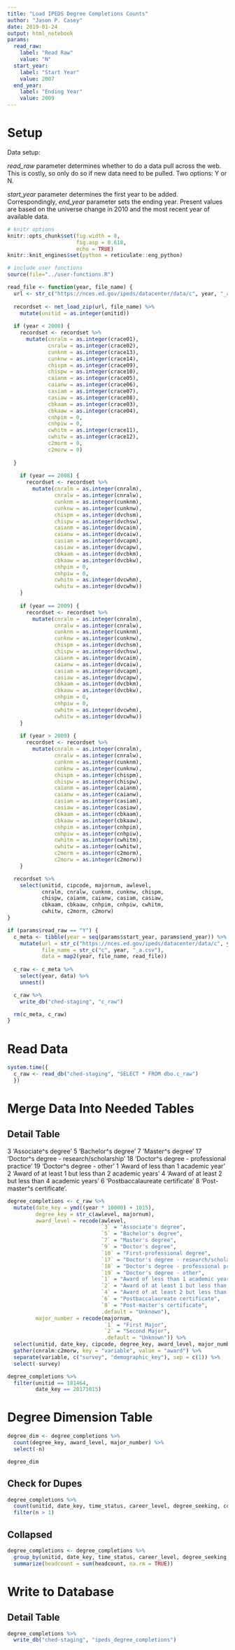 ```yaml
---
title: "Load IPEDS Degree Completions Counts"
author: "Jason P. Casey"
date: 2019-01-24
output: html_notebook
params:
  read_raw:
    label: "Read Raw"
    value: "N"
  start_year:
    label: "Start Year"
    value: 2007
  end_year:
    label: "Ending Year"
    value: 2009
---
```


# Setup

Data setup:

_read_raw_ parameter determines whether to do a data pull across the web.  This is costly, so only do so if new data need to be pulled.  Two options: Y or N.

_start_year_ parameter determines the first year to be added.  Correspondingly,
_end_year_ parameter sets the ending year.  Present values are based on the universe change in 2010 and the most recent year of available data.

```r
# knitr options
knitr::opts_chunk$set(fig.width = 8,
                      fig.asp = 0.618,
                      echo = TRUE)
knitr::knit_engines$set(python = reticulate::eng_python)

# include user functions
source(file="../user-functions.R")

read_file <- function(year, file_name) {
  url <- str_c("https://nces.ed.gov/ipeds/datacenter/data/c", year, "_a.zip")
  
  recordset <- net_load_zip(url, file_name) %>%
    mutate(unitid = as.integer(unitid))
  
  if (year < 2008) {
    recordset <- recordset %>%
      mutate(cnralm = as.integer(crace01),
             cnralw = as.integer(crace02),
             cunknm = as.integer(crace13),
             cunknw = as.integer(crace14),
             chispm = as.integer(crace09),
             chispw = as.integer(crace10),
             caianm = as.integer(crace05),
             caianw = as.integer(crace06),
             casiam = as.integer(crace07),
             casiaw = as.integer(crace08),
             cbkaam = as.integer(crace03),
             cbkaaw = as.integer(crace04),
             cnhpim = 0,
             cnhpiw = 0,
             cwhitm = as.integer(crace11),
             cwhitw = as.integer(crace12),
             c2morm = 0,
             c2morw = 0)
      
  }
  
    if (year == 2008) {
      recordset <- recordset %>%
        mutate(cnralm = as.integer(cnralm),
               cnralw = as.integer(cnralw),
               cunknm = as.integer(cunknm),
               cunknw = as.integer(cunknw),
               chispm = as.integer(dvchsm),
               chispw = as.integer(dvchsw),
               caianm = as.integer(dvcaim),
               caianw = as.integer(dvcaiw),
               casiam = as.integer(dvcapm),
               casiaw = as.integer(dvcapw),
               cbkaam = as.integer(dvcbkm),
               cbkaaw = as.integer(dvcbkw),
               cnhpim = 0,
               cnhpiw = 0,
               cwhitm = as.integer(dvcwhm),
               cwhitw = as.integer(dvcwhw))
    }
  
    if (year == 2009) {
      recordset <- recordset %>%
        mutate(cnralm = as.integer(cnralm),
               cnralw = as.integer(cnralw),
               cunknm = as.integer(cunknm),
               cunknw = as.integer(cunknw),
               chispm = as.integer(dvchsm),
               chispw = as.integer(dvchsw),
               caianm = as.integer(dvcaim),
               caianw = as.integer(dvcaiw),
               casiam = as.integer(dvcapm),
               casiaw = as.integer(dvcapw),
               cbkaam = as.integer(dvcbkm),
               cbkaaw = as.integer(dvcbkw),
               cnhpim = 0,
               cnhpiw = 0,
               cwhitm = as.integer(dvcwhm),
               cwhitw = as.integer(dvcwhw))
    }
  
    if (year > 2009) {
      recordset <- recordset %>%
        mutate(cnralm = as.integer(cnralm),
               cnralw = as.integer(cnralw),
               cunknm = as.integer(cunknm),
               cunknw = as.integer(cunknw),
               chispm = as.integer(chispm),
               chispw = as.integer(chispw),
               caianm = as.integer(caianm),
               caianw = as.integer(caianw),
               casiam = as.integer(casiam),
               casiaw = as.integer(casiaw),
               cbkaam = as.integer(cbkaam),
               cbkaaw = as.integer(cbkaaw),
               cnhpim = as.integer(cnhpim),
               cnhpiw = as.integer(cnhpiw),
               cwhitm = as.integer(cwhitm),
               cwhitw = as.integer(cwhitw),
               c2morm = as.integer(c2morm),
               c2morw = as.integer(c2morw))
    }

  recordset %>%
    select(unitid, cipcode, majornum, awlevel,
           cnralm, cnralw, cunknm, cunknw, chispm,
           chispw, caianm, caianw, casiam, casiaw,
           cbkaam, cbkaaw, cnhpim, cnhpiw, cwhitm,
           cwhitw, c2morm, c2morw)
}

if (params$read_raw == "Y") {
  c_meta <- tibble(year = seq(params$start_year, params$end_year)) %>%
    mutate(url = str_c("https://nces.ed.gov/ipeds/datacenter/data/c", year, "_a.zip"),
           file_name = str_c("c", year, "_a.csv"),
           data = map2(year, file_name, read_file))
  
  c_raw <- c_meta %>%
    select(year, data) %>%
    unnest()

  c_raw %>%
    write_db("ched-staging", "c_raw")

  rm(c_meta, c_raw)
}

```

# Read Data

```r
system.time({
  c_raw <- read_db("ched-staging", "SELECT * FROM dbo.c_raw")
  })
```

# Merge Data Into Needed Tables

## Detail Table

3 'Associate^s degree' 
5 'Bachelor^s degree' 
7 'Master^s degree' 
17 'Doctor^s degree - research/scholarship' 
18 'Doctor^s degree - professional practice' 
19 'Doctor^s degree - other' 
1 'Award of less than 1 academic year' 
2 'Award of at least 1 but less than 2 academic years' 
4 'Award of at least 2 but less than 4 academic years' 
6 'Postbaccalaureate certificate' 
8 'Post-master^s certificate'.

```r
degree_completions <- c_raw %>%
  mutate(date_key = ymd((year * 10000) + 1015),
         degree_key = str_c(awlevel, majornum),
         award_level = recode(awlevel,
                              `3` = "Associate's degree",
                              `5` = "Bachelor's degree",
                              `7` = "Master's degree",
                              `9` = "Doctor's degree",
                              `10` = "First-professional degree",
                              `17` = "Doctor's degree - research/scholarship",
                              `18` = "Doctor's degree - professional practice",
                              `19` = "Doctor's degree - other",
                              `1` = "Award of less than 1 academic year",
                              `2` = "Award of at least 1 but less than 2 academic years",
                              `4` = "Award of at least 2 but less than 4 academic years",
                              `6` = "Postbaccalaureate certificate",
                              `8` = "Post-master's certificate",
                              .default = "Unknown"),
         major_number = recode(majornum,
                               `1` = "First Major",
                               `2` = "Second Major",
                               .default = "Unknown")) %>%
  select(unitid, date_key, cipcode, degree_key, award_level, major_number, cnralm:c2morw) %>%
  gather(cnralm:c2morw, key = "variable", value = "award") %>%
  separate(variable, c("survey", "demographic_key"), sep = c(1)) %>%
  select(-survey)

degree_completions %>%
  filter(unitid == 181464,
         date_key == 20171015)
```

# Degree Dimension Table

```r
degree_dim <- degree_completions %>%
  count(degree_key, award_level, major_number) %>%
  select(-n)

degree_dim
```

## Check for Dupes

```r
degree_completions %>%
  count(unitid, date_key, time_status, career_level, degree_seeking, continuation_type, demographic_key) %>%
  filter(n > 1)
```


## Collapsed

```r
degree_completions <- degree_completions %>%
  group_by(unitid, date_key, time_status, career_level, degree_seeking, continuation_type, demographic_key) %>%
  summarize(headcount = sum(headcount, na.rm = TRUE))
```

# Write to Database

## Detail Table

```r
degree_completions %>%
  write_db("ched-staging", "ipeds_degree_completions")
```

